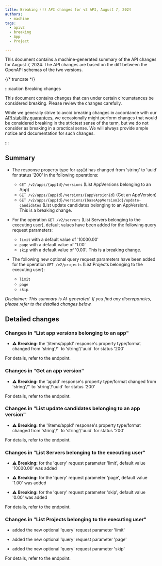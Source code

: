 ```yaml
---
title: Breaking (!) API changes for v2 API, August 7, 2024
authors:
  - machine
tags:
  - apiv2
  - breaking
  - App
  - Project

---
```



This document contains a machine-generated summary of the API changes for August 7, 2024.
The API changes are based on the diff between the OpenAPI schemas of the two versions.

{/* truncate */}



:::caution Breaking changes

This document contains changes that can under certain circumstances be considered breaking. Please review the changes carefully.

While we generally strive to avoid breaking changes in accordance with our [API stability guarantees](../../../../../docs/v2/api/stability), we occasionally might perform changes that would be considered breaking in the strictest sense of the term, but we do not consider as breaking in a practical sense. We will always provide ample notice and documentation for such changes.

:::



## Summary


- The response property type for `appId` has changed from 'string' to 'uuid' for status '200' in the following operations: 
  - `GET /v2/apps/{appId}/versions` (List AppVersions belonging to an App)
  - `GET /v2/apps/{appId}/versions/{appVersionId}` (Get an AppVersion)
  - `GET /v2/apps/{appId}/versions/{baseAppVersionId}/update-candidates` (List update candidates belonging to an AppVersion). This is a breaking change.

- For the operation `GET /v2/servers` (List Servers belonging to the executing user), default values have been added for the following query request parameters:
  - `limit` with a default value of '10000.00'
  - `page` with a default value of '1.00'
  - `skip` with a default value of '0.00'. This is a breaking change.

- The following new optional query request parameters have been added for the operation `GET /v2/projects` (List Projects belonging to the executing user):
  - `limit`
  - `page`
  - `skip`.

_Disclaimer: This summary is AI-generated. If you find any discrepancies, please refer to the detailed changes below._


## Detailed changes



### Changes in "List app versions belonging to an app"


- ⚠️ **Breaking:** the '/items/appId' response's property type/format changed from 'string'/'' to 'string'/'uuid' for status '200'


For details, refer to the <OperationLink operation="app-list-appversions" apiVersion="v2" /> endpoint.



### Changes in "Get an app version"


- ⚠️ **Breaking:** the 'appId' response's property type/format changed from 'string'/'' to 'string'/'uuid' for status '200'


For details, refer to the <OperationLink operation="app-get-appversion" apiVersion="v2" /> endpoint.



### Changes in "List update candidates belonging to an app version"


- ⚠️ **Breaking:** the '/items/appId' response's property type/format changed from 'string'/'' to 'string'/'uuid' for status '200'


For details, refer to the <OperationLink operation="app-list-update-candidates-for-appversion" apiVersion="v2" /> endpoint.



### Changes in "List Servers belonging to the executing user"


- ⚠️ **Breaking:** for the 'query' request parameter 'limit', default value '10000.00' was added

- ⚠️ **Breaking:** for the 'query' request parameter 'page', default value '1.00' was added

- ⚠️ **Breaking:** for the 'query' request parameter 'skip', default value '0.00' was added


For details, refer to the <OperationLink operation="project-list-servers" apiVersion="v2" /> endpoint.



### Changes in "List Projects belonging to the executing user"


- added the new optional 'query' request parameter 'limit'

- added the new optional 'query' request parameter 'page'

- added the new optional 'query' request parameter 'skip'


For details, refer to the <OperationLink operation="project-list-projects" apiVersion="v2" /> endpoint.



